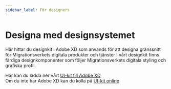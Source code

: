 ```yaml
---
sidebar_label: För designers
---
```


# Designa med designsystemet

Här hittar du designkit i Adobe XD som används för att designa gränssnitt för Migrationsverkets digitala produkter och tjänster 
I vårt designkit finns färdiga designkomponenter som följer Migrationsverkets digitala styling och grafiska profil. 

Här kan du ladda ner vårt [UI-kit till Adobe XD](/files/MIDAS_UIkit_13.zip)<br/>
Om du inte har Adobe XD kan du kolla på [UI-kit online](https://xd.adobe.com/view/3e7cbe6b-07e9-48f1-af2b-d12d34e7b3b2-6b2f/)
